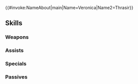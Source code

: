 {{#invoke:NameAbout|main|Name=Veronica|Name2=Thrasir}}{{HeroPage Tabs}}
{{Hero Infobox
|Name=Veronica
|Title=Princess Rising
|WeaponType=Red Tome
|MoveType=Cavalry
|Origin=Fire Emblem Heroes
|Gender=Female
|LegendaryEffect=Wind
|BoostHP=3
|BoostSpd=3
|Duel=190
|actorEN=Wendee Lee
|actorJP=日高里菜
|artist=コザキユースケ
|additionDate=November 30, 2022
|releaseDate=November 30, 2022
|cv1=0
|cv2=100500
|TagID=ヴェロニカ2味方
|InternalID=881
|Properties=legendary,hat,tiara
|description=Imperial princess of the Emblian Empire. Has come to consider the needs of the people of both Embla and Askr.
}}
{{Stats Page
|Lv1HP=16|Lv1ATK=12|Lv1SPD=12|Lv1DEF=4|Lv1RES=3
|GRHP=50|GRATK=70|GRSPD=75|GRDEF=35|GRRES=50
}}
==Skills==
===Weapons===
{{Weapons Table
|weapon1=Flux
|weapon1Default=1
|weapon1Unlock=1
|weapon2=Ruin
|weapon2Default=2
|weapon2Unlock=2
|weapon3=Fenrir
|weapon3Default=4
|weapon3Unlock=3
|weapon4=Enclosing Dark
|weapon4Default=5
|weapon4Unlock=5
}}
===Assists===
{{Assists Table}}
===Specials===
{{Specials Table
|special1=Retribution
|special1Default=4
|special1Unlock=3
|special2=Reprisal
|special2Unlock=4
|special3=Enclosure
|special3Unlock=5
}}
===Passives===
{{Passives Table
|passiveA1=Atk/Spd Catch 1
|passiveA2=Atk/Spd Catch 2
|passiveA3=Atk/Spd Catch 3
|passiveA4=Atk/Spd Catch 4
|passiveA1Unlock=2
|passiveA2Unlock=3
|passiveA3Unlock=4
|passiveA4Unlock=5
|passiveB1=S/R Far Trace 1
|passiveB2=S/R Far Trace 2
|passiveB3=S/R Far Trace 3
|passiveB1Unlock=1
|passiveB2Unlock=2
|passiveB3Unlock=4
|passiveC1=Panic Smoke 1
|passiveC2=Panic Smoke 2
|passiveC3=Panic Smoke 3
|passiveC4=Panic Smoke 4
|passiveC1Unlock=2
|passiveC2Unlock=3
|passiveC3Unlock=4
|passiveC4Unlock=5
}}
{{Heroes Navbox}}